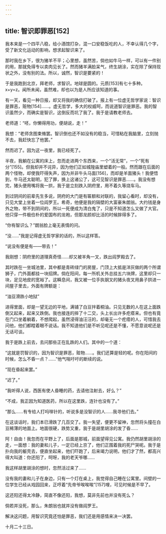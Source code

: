 ```yaml
---
---
---
```

title: 智识即罪恶[152]
---




我本来是一个四平八稳，给小酒馆打杂，混一口安稳饭吃的人，不幸认得几个字，受了新文化运动的影响，想求起智识来了。

那时我在乡下，很为猪羊不平；心里想，虽然苦，倘也如牛马一样，可以有一件别的用，那就免得专以卖肉见长了。然而猪羊满脸呆气，终生胡涂，实在除了保持现状之外，没有别的法。所以，诚然，智识是要紧的！

于是我跑到北京，拜老师，求智识。地球是圆的。元质[153]有七十多种。x+y=z。闻所未闻，虽然难，却也以为是人所应该知道的事。

有一天，看见一种日报，却又将我的确信打破了。报上有一位虚无哲学家说：智识是罪恶，赃物[154]……。虚无哲学，多大的权威呵，而说道智识是罪恶。我的智识虽然少，而确实是智识，这倒反而坑了我了。我于是请教老师去。

老师道：“呸，你懒得用功，便胡说，走！”

我想：“老师贪图束脩罢。智识倒也还不如没有的稳当，可惜粘在我脑里，立刻抛不去，我赶快忘了他罢。”

然而迟了。因为这一夜里，我已经死了。

半夜，我躺在公寓的床上，忽而走进两个东西来，一个“活无常”，一个“死有分”[155]。但我却并不诧异，因为他们正如城隍庙里塑着的一般。然而跟在后面的两个怪物，却使我吓得失声，因为并非牛头马面[156]，而却是羊面猪头！我便悟到，牛马还太聪明，犯了罪，换上这诸公了，这可见智识是罪恶……。我没有想完，猪头便用嘴将我一拱，我于是立刻跌入阴府里，用不着久等烧车马。

到过阴间的前辈先生多说，阴府的大门是有匾额和对联的，我留心看时，却没有，只见大堂上坐着一位阎罗王。希奇，他便是我的隔壁的大富豪朱朗翁。大约钱是身外之物，带不到阴间的，所以一死便成为清白鬼了，只是不知道怎么又做了大官。他只穿一件极俭朴的爱国布的龙袍，但那龙颜却比活的时候胖得多了。

“你有智识么？”朗翁脸上毫无表情的问。

“没……”我是记得虚无哲学家的话的，所以这样答。

“说没有便是有——带去！”

我刚想：阴府里的道理真奇怪……却又被羊角一叉，跌出阎罗殿去了。

其时跌在一坐城池里，其中都是青砖绿门的房屋，门顶上大抵是洋灰做的两个所谓狮子，门外面都挂一块招牌。倘在阳间，每一所机关外总挂五六块牌，这里却只一块，足见地皮的宽裕了。这瞬息间，我又被一位手执钢叉的猪头夜叉用鼻子拱进一间屋子里去，外面有牌额是：

“油豆滑跌小地狱”

进得里面，却是一望无边的平地，满铺了白豆拌着桐油。只见无数的人在这上面跌倒又起来，起来又跌倒。我也接连的摔了十二交，头上长出许多疙瘩来。但也有竟在门口坐着躺着，不想爬起，虽然浸得油汪汪的，却毫无一个疙瘩的人，可惜我去问他，他们都瞠着眼不说话。我不知道他们是不听见呢还是不懂，不愿意说呢还是无话可谈。

我于是跌上前去，去问那些正在乱跌的人们。其中的一个道：

“这就是罚智识的，因为智识是罪恶，赃物……。我们还算是轻的呢。你在阳间的时候，怎么不昏一点？……”他气喘吁吁的断续的说。

“现在昏起来罢。”

“迟了。”

“我听得人说，西医有使人昏睡的药，去请他注射去，好么？”

“不成，我正因为知道医药，所以在这里跌，连针也没有了。”

“那么……有专给人打吗啡针的，听说多是没智识的人……我寻他们去。”

在这谈话时，我们本已滑跌了几百交了。我一失望，便更不留神，忽然将头撞在白豆稀薄的地面上。地面很硬，跌势又重，我于是胡里胡涂的发了昏……

阿！自由！我忽而在平野上了，后面是那城，前面望得见公寓。我仍然胡里胡涂的走，一面想：我的妻和儿子，一定已经上京了，他们正围着我的死尸哭呢。我于是扑向我的躯壳去，便直坐起来，他们吓跑了，后来竭力说明，他们才了然，都高兴得大叫道：你还阳了，呵呀，我的老天爷哪……

我这样胡里胡涂的想时，忽然活过来了……

没有我的妻和儿子在身边，只有一个灯在桌上，我觉得自己睡在公寓里。间壁的一位学生已经从戏园回来，正哼着“先帝爷唉唉唉”[157]哩，可见时候是不早了。

这还阳还得太冷静，简直不像还阳，我想，莫非先前也并没有死么？

倘若并没死，那么，朱朗翁也就并没有做阎罗王。

解决这问题，用智识究竟还怕是罪恶，我们还是用感情来决一决罢。

十月二十三日。